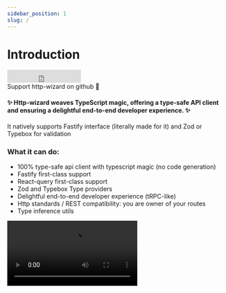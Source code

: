```yaml
---
sidebar_position: 1
slug: /
---
```



# Introduction

<div style={{ display: "flex" }}>
  <iframe
    src="https://ghbtns.com/github-btn.html?user=flodlc&repo=http-wizard&type=star&count=false&size=large"
    frameborder="0"
    scrolling="0"
    width="170"
    height="30"
    title="GitHub"
    style={{ marginBottom: 0 }}
  ></iframe>
</div>
<div style={{ marginTop: 2, fontSize: 13 }}>
  Support http-wizard on github 💪
</div>

#### ✨ Http-wizard weaves TypeScript magic, offering a type-safe API client and ensuring a delightful end-to-end developer experience. ✨

It natively supports Fastify interface (literally made for it) and Zod or Typebox for validation

### What it can do:

- 100% type-safe api client with typescript magic (no code generation)
- Fastify first-class support
- React-query first-class support
- Zod and Typebox Type providers
- Delightful end-to-end developer experience (tRPC-like)
- Http standards / REST compatibility: you are owner of your routes
- Type inference utils

<Video src="/presentation.mov" />

### Why not GraphQL or tRPC ?

Both are excellent choices!

<b>Http-wizard</b> allows maintaining a standard HTTP API and to keep tools such
as Swagger, etc to document your API. For people who wants a tRPC like DX but still
using fastify or Express with full control over route naming, http-wizard is made
for you ! It combines the best of both worlds, ensuring a smooth, efficient, and
productive development process.

### How it works ?

Currently, http-wizard utilizes Zod or Typebox for validation.
Here is an example with Zod.

First, let's create a route on the server:

```typescript title="Route creation with Fastify and Zod"
// server.ts
import { createRoute } from "@http-wizard/core";
import { z } from "zod";

const User = z.object({
  id: z.string(),
  name: z.string(),
});

export const getUsersRoute = (fastify: FastifyInstance) => {
  return createRoute("/users", {
    method: "GET",
    schema: {
      response: {
        200: z.array(User),
      },
    },
  }).handle((props) => {
    fastify.route({
      ...props,
      handler: (request) => {
        const users = await db.getUsers();
        return users;
      },
    });
  });
};

const router = { ...getUsersRoute() };
export type Router = typeof router;
```

Now, let's use the Router type on the client:

```typescript title="Client instanciation with axios"
// client.ts
import { createClient, ZodTypeProvider } from "@http-wizard/core";
import axios from "axios";

import type { Router } from "./server";

const apiClient = createClient<Router, ZodTypeProvider>(axios.instance());
const users = await apiClient.ref("[GET]/users").query({});
// users array is safe: { id:string, name:string }[]
```

Easy, right?
Here's how to integrate it into your project:
[getting-started](/getting-started)

<iframe
  src="https://ghbtns.com/github-btn.html?user=flodlc&repo=http-wizard&type=star&count=false&size=large"
  frameborder="0"
  scrolling="0"
  width="170"
  height="30"
  title="GitHub"
  style={{ marginBottom: 0 }}
></iframe>
